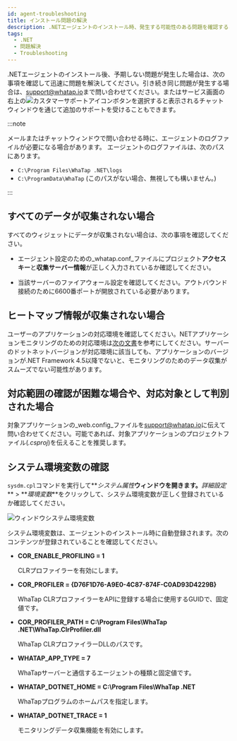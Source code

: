 ```yaml
---
id: agent-troubleshooting
title: インストール問題の解決
description: .NETエージェントのインストール時、発生する可能性のある問題を確認することができます。
tags:
  - .NET
  - 問題解決
  - Troubleshooting
---
```


.NETエージェントのインストール後、予期しない問題が発生した場合は、次の事項を確認して迅速に問題を解決してください。引き続き同じ問題が発生する場合は、[support@whatap.io](mailto:support@whatap.io)まで問い合わせてください。またはサービス画面の右上の![カスタマーサポートアイコン](/img/ico-help.svg)ボタンを選択すると表示されるチャットウィンドウを通じて追加のサポートを受けることもできます。

:::note

メールまたはチャットウィンドウで問い合わせる時に、エージェントのログファイルが必要になる場合があります。 エージェントのログファイルは、次のパスにあります。

- `C:\Program Files\WhaTap .NET\logs`
- `C:\ProgramData\WhaTap` (このパスがない場合、無視しても構いません。)

:::

## すべてのデータが収集されない場合

<ImgLang img='dotnet-apm-troubleshooting-connection-fail.png' desc='' />

すべてのウィジェットにデータが収集されない場合は、次の事項を確認してください。

- エージェント設定のための_whatap.conf_ファイルにプロジェクト**アクセスキー**と**収集サーバー情報**が正しく入力されているか確認してください。

- 当該サーバーのファイアウォール設定を確認してください。アウトバウンド接続のために6600番ポートが開放されている必要があります。

## ヒートマップ情報が収集されない場合

<ImgLang img='dotnet-apm-troubleshooting-none-hitmap.png' desc='' />

ユーザーのアプリケーションの対応環境を確認してください。NETアプリケーションモニタリングのための対応環境は[次の文書](supported-spec)を参考にしてください。サーバーのドットネットバージョンが対応環境に該当しても、アプリケーションのバージョンが.NET Framework 4.5以降でないと、モニタリングのためのデータ収集がスムーズでない可能性があります。

## 対応範囲の確認が困難な場合や、対応対象として判別された場合

対象アプリケーションの_web.config_ファイルを[support@whatap.io](mailto:support@whatap.io)に伝えて問い合わせてください。可能であれば、対象アプリケーションのプロジェクトファイル(_.csproj_)を伝えることを推奨します。

## システム環境変数の確認

`sysdm.cpl`コマンドを実行して**_システム属性_**ウィンドウを開きます。**_詳細設定_** > **_環境変数_**をクリックして、システム環境変数が正しく登録されているか確認してください。

![ウィンドウシステム環境変数](https://img.whatap.io/media/agent_dotnet/install/system_properties.png)

システム環境変数は、エージェントのインストール時に自動登録されます。次のコンテンツが登録されていることを確認してください。

- **COR_ENABLE_PROFILING = 1**

  CLRプロファイラーを有効にします。

- **COR_PROFILER = {D76F1D76-A9E0-4C87-874F-C0AD93D4229B}**

  WhaTap CLRプロファイラーをAPIに登録する場合に使用するGUIDで、固定値です。

- **COR_PROFILER_PATH = C:\\Program Files\\WhaTap .NET\\WhaTap.ClrProfiler.dll**

  WhaTap CLRプロファイラーDLLのパスです。

- **WHATAP_APP_TYPE = 7**

  WhaTapサーバーと通信するエージェントの種類と固定値です。

- **WHATAP_DOTNET_HOME = C:\\Program Files\\WhaTap .NET**

  WhaTapプログラムのホームパスを指定します。

- **WHATAP_DOTNET_TRACE = 1**

  モニタリングデータ収集機能を有効にします。
